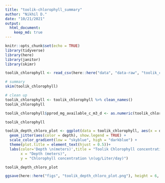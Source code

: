 ```yaml
---
title: "toolik-chlorophyll_summary"
author: "Nikhil D."
date: "10/21/2021"
output:  
  html_document:
    keep_md: true
---
```


```r
knitr::opts_chunk$set(echo = TRUE)
library(tidyverse)
library(here)
library(janitor)
library(skimr)
```

```r
toolik_chlorophyll <- read_csv(here::here("data", "data-raw", "toolik_chlorophyll.csv"))

# summary
skim(toolik_chlorophyll)

# clean up 
toolik_chlorophyll <- toolik_chlorophyll %>% clean_names()
toolik_chlorophyll

toolik_chlorophyll$pprod_mg_available_c_m3_d <- as.numeric(toolik_chlorophyll$pprod_mg_available_c_m3_d)

toolik_chlorophyll
```
```r
toolik_depth_chloro_plot <- ggplot(data = toolik_chlorophyll, aes(x = depth, y = pprod_mg_available_c_m3_d)) +
  geom_jitter(aes(color = depth), show.legend = TRUE) +
  scale_color_gradient(low = "skyblue", high = "darkblue") +
  theme(plot.title = element_text(hjust = 0.5))+
  labs(color='Depth \n(meters)',title = "Toolik Chlorophyll concentration vs Depth",
       x = "Depth (meters)",
       y = "Chlorophyll concentration \n(ug/Liter/day)")

toolik_depth_chloro_plot
```
```r
ggsave(here::here("figs", "toolik_depth_chloro_plot.png"), height = 6, width = 7)
```




